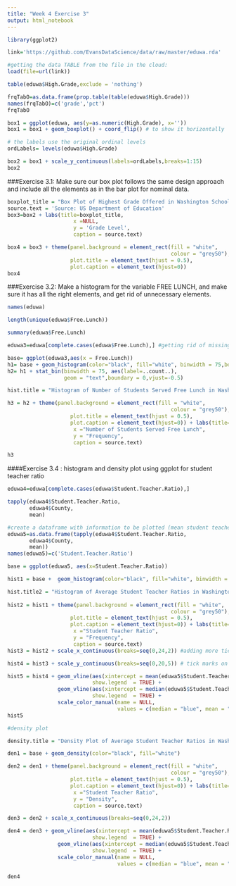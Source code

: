 ```yaml
---
title: "Week 4 Exercise 3"
output: html_notebook
---
```


```r
library(ggplot2)

link='https://github.com/EvansDataScience/data/raw/master/eduwa.rda'

#getting the data TABLE from the file in the cloud:
load(file=url(link))
```

```r
table(eduwa$High.Grade,exclude = 'nothing')
```

```r
frqTabO=as.data.frame(prop.table(table(eduwa$High.Grade)))
names(frqTabO)=c('grade','pct')
frqTabO
```


```r
box1 = ggplot(eduwa, aes(y=as.numeric(High.Grade), x='')) 
box1 = box1 + geom_boxplot() + coord_flip() # to show it horizontally

# the labels use the original ordinal levels
ordLabels= levels(eduwa$High.Grade)

box2 = box1 + scale_y_continuous(labels=ordLabels,breaks=1:15)
box2
```

###Exercise 3.1: Make sure our box plot follows the same design approach and include all the elements as in the bar plot for nominal data.

```r
boxplot_title = "Box Plot of Highest Grade Offered in Washington Schools"
source.text = 'Source: US Department of Education'
box3=box2 + labs(title=boxplot_title,
                     x =NULL, 
                     y = 'Grade Level',
                     caption = source.text)

box4 = box3 + theme(panel.background = element_rect(fill = "white",
                                                    colour = "grey50"),
                    plot.title = element_text(hjust = 0.5),
                    plot.caption = element_text(hjust=0))
box4
```


###Exercise 3.2:
Make a histogram for the variable FREE LUNCH, and make sure it has all the right elements, and get rid of unnecessary elements.

```r
names(eduwa)
```


```r
length(unique(eduwa$Free.Lunch))

summary(eduwa$Free.Lunch)
```

```r
eduwa3=eduwa[complete.cases(eduwa$Free.Lunch),] #getting rid of missings
```

```r

base= ggplot(eduwa3,aes(x = Free.Lunch))  
h1= base + geom_histogram(color="black", fill="white", binwidth = 75,boundary=0) #changing width
h2= h1 + stat_bin(binwidth = 75, aes(label=..count..), 
                  geom = "text",boundary = 0,vjust=-0.5)

hist.title = "Histogram of Number of Students Served Free Lunch in Washington Schools"

h3 = h2 + theme(panel.background = element_rect(fill = "white",
                                                    colour = "grey50"),
                    plot.title = element_text(hjust = 0.5),
                    plot.caption = element_text(hjust=0)) + labs(title=hist.title,
                     x ="Number of Students Served Free Lunch", 
                     y = "Frequency",
                     caption = source.text)

h3


```

####Exercise 3.4 : histogram and density plot using ggplot for student teacher ratio

```r
eduwa4=eduwa[complete.cases(eduwa$Student.Teacher.Ratio),]

tapply(eduwa4$Student.Teacher.Ratio, 
       eduwa4$County, 
       mean)
```

```r
#create a dataframe with information to be plotted (mean student teacher ratio by county)
eduwa5=as.data.frame(tapply(eduwa4$Student.Teacher.Ratio, 
       eduwa4$County, 
       mean))
names(eduwa5)=c('Student.Teacher.Ratio')


```

```r

base = ggplot(eduwa5, aes(x=Student.Teacher.Ratio)) 

hist1 = base +  geom_histogram(color="black", fill="white", binwidth = 2 ,boundary=0)

hist.title2 = "Histogram of Average Student Teacher Ratios in Washington Counties"
  
hist2 = hist1 + theme(panel.background = element_rect(fill = "white",
                                                    colour = "grey50"),
                    plot.title = element_text(hjust = 0.5),
                    plot.caption = element_text(hjust=0)) + labs(title=hist.title2,
                     x ="Student Teacher Ratio", 
                     y = "Frequency",
                     caption = source.text)
hist3 = hist2 + scale_x_continuous(breaks=seq(0,24,2)) #adding more tick marks on the x axis

hist4 = hist3 + scale_y_continuous(breaks=seq(0,20,5)) # tick marks on y axis

hist5 = hist4 + geom_vline(aes(xintercept = mean(eduwa5$Student.Teacher.Ratio),colour="mean"),
                           show.legend  = TRUE) +
                geom_vline(aes(xintercept = median(eduwa5$Student.Teacher.Ratio),colour="median"),
                           show.legend  = TRUE) + 
                scale_color_manual(name = NULL, 
                                   values = c(median = "blue", mean = "red"))
hist5

```

```r
#density plot

density.title = "Density Plot of Average Student Teacher Ratios in Washington Counties"

den1 = base + geom_density(color="black", fill="white")

den2 = den1 + theme(panel.background = element_rect(fill = "white",
                                                    colour = "grey50"),
                    plot.title = element_text(hjust = 0.5),
                    plot.caption = element_text(hjust=0)) + labs(title=density.title,
                     x ="Student Teacher Ratio", 
                     y = "Density",
                     caption = source.text)

den3 = den2 + scale_x_continuous(breaks=seq(0,24,2))

den4 = den3 + geom_vline(aes(xintercept = mean(eduwa5$Student.Teacher.Ratio),colour="mean"),
                           show.legend  = TRUE) +
                geom_vline(aes(xintercept = median(eduwa5$Student.Teacher.Ratio),colour="median"),
                           show.legend  = TRUE) + 
                scale_color_manual(name = NULL, 
                                   values = c(median = "blue", mean = "red"))

den4

```

